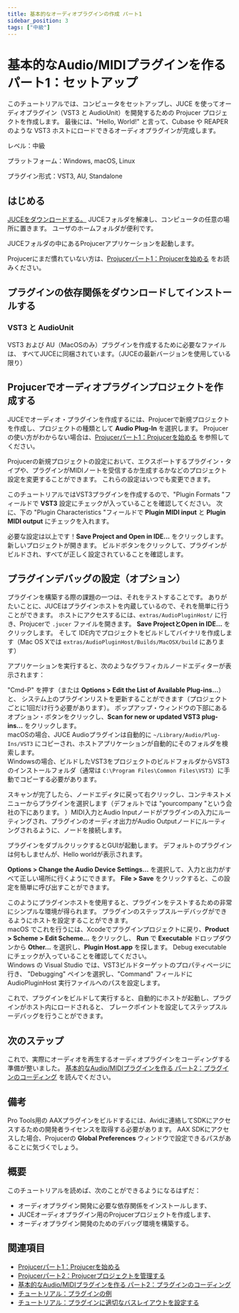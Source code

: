 ```yaml
---
title: 基本的なオーディオプラグインの作成 パート1
sidebar_position: 3
tags: ["中級"]
---
```


# 基本的なAudio/MIDIプラグインを作る パート1：セットアップ

<SourcePageLink path="tutorial_create_projucer_basic_plugin" />

このチュートリアルでは、コンピュータをセットアップし、JUCE を使ってオーディオプラグイン（VST3 と AudioUnit）を開発するための Projucer プロジェクトを作成します。
最後には、"Hello, World!" と言って、Cubase や REAPER のような VST3 ホストにロードできるオーディオプラグインが完成します。

レベル：中級

プラットフォーム：Windows, macOS, Linux

プラグイン形式：VST3, AU, Standalone


## はじめる

[JUCEをダウンロードする。](https://shop.juce.com/get-juce/download)
JUCEフォルダを解凍し、コンピュータの任意の場所に置きます。
ユーザのホームフォルダが便利です。

JUCEフォルダの中にあるProjucerアプリケーションを起動します。

Projucerにまだ慣れていない方は、[Projucerパート1：Projucerを始める](../tutorial_new_projucer_project/)
をお読みください。

## プラグインの依存関係をダウンロードしてインストールする

### VST3 と AudioUnit

VST3 および AU（MacOSのみ）プラグインを作成するために必要なファイルは、
すべてJUCEに同梱されています。（JUCEの最新バージョンを使用している限り）


## Projucerでオーディオプラグインプロジェクトを作成する

JUCEでオーディオ・プラグインを作成するには、Projucerで新規プロジェクトを作成し、プロジェクトの種類として **Audio Plug-In** を選択します。
Projucerの使い方がわからない場合は、[Projucerパート1：Projucerを始める](../tutorial_new_projucer_project/) を参照してください。

Projucerの新規プロジェクトの設定において、エクスポートするプラグイン・タイプや、プラグインがMIDIノートを受信するか生成するかなどのプロジェクト設定を変更することができます。
これらの設定はいつでも変更できます。

このチュートリアルではVST3プラグインを作成するので、"Plugin Formats "フィールドで **VST3** 設定にチェックが入っていることを確認してください。
次に、下の "Plugin Characteristics "フィールドで **Plugin MIDI input** と **Plugin MIDI output** にチェックを入れます。

必要な設定は以上です！**Save Project and Open in IDE...** をクリックします。
新しいプロジェクトが開きます。
ビルドボタンをクリックして、プラグインがビルドされ、すべてが正しく設定されていることを確認します。


## プラグインデバッグの設定（オプション）

プラグインを構築する際の課題の一つは、それをテストすることです。
ありがたいことに、JUCEはプラグインホストを内蔵しているので、それを簡単に行うことができます。
ホストにアクセスするには、`extras/AudioPluginHost/` に行き、Projucerで `.jucer` ファイルを開きます。
**Save ProjectとOpen in IDE...** をクリックします。
そして IDE内でプロジェクトをビルドしてバイナリを作成します（Mac OS Xでは `extras/AudioPluginHost/Builds/MacOSX/build` にあります）

アプリケーションを実行すると、次のようなグラフィカルノードエディターが表示されます：

<CaptionImage
  src="https://docs.juce.com/master/tutorial_create_projucer_basic_plugin_1.png"
  caption="JUCE plug-in host"
/>

"Cmd-P" を押す（または **Options > Edit the List of Available Plug-ins...**）と、
システム上のプラグインリストを更新することができます（プロジェクトごとに1回だけ行う必要があります）。
ポップアップ・ウィンドウの下部にあるオプション・ボタンをクリックし、**Scan for new or updated VST3 plug-ins...** をクリックします。  
macOSの場合、JUCE Audioプラグインは自動的に `~/Library/Audio/Plug-Ins/VST3` にコピーされ、ホストアプリケーションが自動的にそのフォルダを検索します。  
Windowsの場合、ビルドしたVST3をプロジェクトのビルドフォルダからVST3のインストールフォルダ（通常は `C:\Program Files\Common Files\VST3`）に手動でコピーする必要があります。

スキャンが完了したら、ノードエディタに戻って右クリックし、コンテキストメニューからプラグインを選択します（デフォルトでは "yourcompany "という会社の下にあります。
）MIDI入力とAudio Inputノードがプラグインの入力にルーティングされ、プラグインのオーディオ出力がAudio Outputノードにルーティングされるように、ノードを接続します。

<CaptionImage
  src="https://docs.juce.com/master/tutorial_create_projucer_basic_plugin_2.png"
  caption="JUCE plug-in host でコネクションを作る" 
/>


プラグインをダブルクリックするとGUIが起動します。
デフォルトのプラグインは何もしませんが、Hello worldが表示されます。

**Options > Change the Audio Device Settings...** を選択して、入力と出力がすべて正しい場所に行くようにできます。
**File > Save** をクリックすると、この設定を簡単に呼び出すことができます。

このようにプラグインホストを使用すると、プラグインをテストするための非常にシンプルな環境が得られます。
プラグインのステップスルーデバッグができるようにホストを設定することができます。  
macOS でこれを行うには、Xcodeでプラグインプロジェクトに戻り、**Product > Scheme > Edit Scheme...** をクリックし、
**Run** で **Executable** ドロップダウンから **Other...** を選択し、**Plugin Host.app** を探します。
Debug executableにチェックが入っていることを確認してください。  
Windows の Visual Studio では、VST3ビルドターゲットのプロパティページに行き、
"Debugging" ペインを選択し、"Command" フィールドに AudioPluginHost 実行ファイルへのパスを設定します。

これで、プラグインをビルドして実行すると、自動的にホストが起動し、プラグインがホスト内にロードされると、
ブレークポイントを設定してステップスルーデバッグを行うことができます。

## 次のステップ

これで、実際にオーディオを再生するオーディオプラグインをコーディングする準備が整いました。
[基本的なAudio/MIDIプラグインを作る パート2：プラグインのコーディング](../tutorial_code_basic_plugin/)
を読んでください。

## 備考

Pro Tools用の AAXプラグインをビルドするには、Avidに連絡してSDKにアクセスするための開発者ライセンスを取得する必要があります。
AAX SDKにアクセスした場合、Projucerの **Global Preferences** ウィンドウで設定できるパスがあることに気づくでしょう。

## 概要

このチュートリアルを読めば、次のことができるようになるはずだ：

- オーディオプラグイン開発に必要な依存関係をインストールします、
- JUCEオーディオプラグイン用のProjucerプロジェクトを作成します、
- オーディオプラグイン開発のためのデバッグ環境を構築する。

## 関連項目

- [Projucerパート1：Projucerを始める](../tutorial_new_projucer_project/)
- [Projucerパート2：Projucerプロジェクトを管理する](../tutorial_manage_projucer_project/)
- [基本的なAudio/MIDIプラグインを作る パート2：プラグインのコーディング](../tutorial_code_basic_plugin/)
- [チュートリアル：プラグインの例](../../plugins/tutorial_plugin_examples/)
- [チュートリアル：プラグインに適切なバスレイアウトを設定する](../../plugins/tutorial_audio_bus_layouts/)
